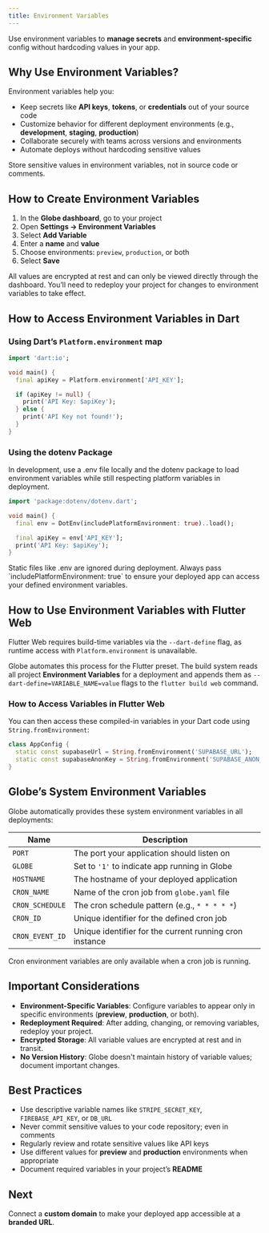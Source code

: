 ```yaml
---
title: Environment Variables
---
```


Use environment variables to **manage secrets** and **environment-specific** config without hardcoding values in your app.

## Why Use Environment Variables?

Environment variables help you:

- Keep secrets like **API keys**, **tokens**, or **credentials** out of your source code
- Customize behavior for different deployment environments (e.g., **development**, **staging**, **production**)
- Collaborate securely with teams across versions and environments
- Automate deploys without hardcoding sensitive values

<Warning>
  Store sensitive values in environment variables, not in source code or
  comments.
</Warning>

## How to Create Environment Variables

1. In the **Globe dashboard**, go to your project
2. Open **Settings → Environment Variables**
3. Select **Add Variable**
4. Enter a **name** and **value**
5. Choose environments: `preview`, `production`, or both
6. Select **Save**

<Info>
  All values are encrypted at rest and can only be viewed directly through the
  dashboard. You’ll need to redeploy your project for changes to environment
  variables to take effect.
</Info>

## How to Access Environment Variables in Dart

### Using Dart’s `Platform.environment` map

```dart
import 'dart:io';

void main() {
  final apiKey = Platform.environment['API_KEY'];

  if (apiKey != null) {
    print('API Key: $apiKey');
  } else {
    print('API Key not found!');
  }
}
```

### Using the dotenv Package

In development, use a .env file locally and the dotenv package to load environment variables while still respecting platform variables in deployment.

```dart
import 'package:dotenv/dotenv.dart';

void main() {
  final env = DotEnv(includePlatformEnvironment: true)..load();

  final apiKey = env['API_KEY'];
  print('API Key: $apiKey');
}
```

<Warning>
  Static files like .env are ignored during deployment. Always pass
  `includePlatformEnvironment: true` to ensure your deployed app can access your
  defined environment variables.
</Warning>

## How to Use Environment Variables with Flutter Web

Flutter Web requires build-time variables via the `--dart-define` flag, as runtime access with `Platform.environment` is unavailable.

Globe automates this process for the Flutter preset. The build system reads all project **Environment Variables** for a deployment and appends them as `--dart-define=VARIABLE_NAME=value` flags to the `flutter build web` command.

### How to Access Variables in Flutter Web

You can then access these compiled-in variables in your Dart code using `String.fromEnvironment`:

```dart
class AppConfig {
  static const supabaseUrl = String.fromEnvironment('SUPABASE_URL');
  static const supabaseAnonKey = String.fromEnvironment('SUPABASE_ANON_KEY');
}
```

## Globe’s System Environment Variables

Globe automatically provides these system environment variables in all deployments:

| Name            | Description                                             |
| --------------- | ------------------------------------------------------- |
| `PORT`          | The port your application should listen on              |
| `GLOBE`         | Set to `'1'` to indicate app running in Globe           |
| `HOSTNAME`      | The hostname of your deployed application               |
| `CRON_NAME`     | Name of the cron job from `globe.yaml` file             |
| `CRON_SCHEDULE` | The cron schedule pattern (e.g., `* * * * *`)           |
| `CRON_ID`       | Unique identifier for the defined cron job              |
| `CRON_EVENT_ID` | Unique identifier for the current running cron instance |

<Info>
  Cron environment variables are only available when a cron job is running.
</Info>

## Important Considerations

- **Environment-Specific Variables**: Configure variables to appear only in specific environments (**preview**, **production**, or both).
- **Redeployment Required**: After adding, changing, or removing variables, redeploy your project.
- **Encrypted Storage**: All variable values are encrypted at rest and in transit.
- **No Version History**: Globe doesn't maintain history of variable values; document important changes.

## Best Practices

- Use descriptive variable names like `STRIPE_SECRET_KEY`, `FIREBASE_API_KEY`, or `DB_URL`
- Never commit sensitive values to your code repository; even in comments
- Regularly review and rotate sensitive values like API keys
- Use different values for **preview** and **production** environments when appropriate
- Document required variables in your project’s **README**

## Next

Connect a **custom domain** to make your deployed app accessible at a **branded URL**.
